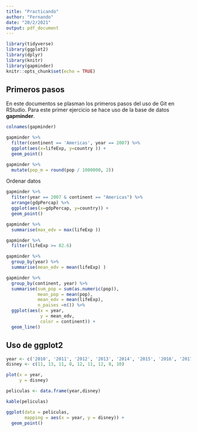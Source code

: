 ```yaml
---
title: "Practicando"
author: "Fernando"
date: "20/2/2021"
output: pdf_document
---
```


```r
library(tidyverse)
library(ggplot2)
library(dplyr)
library(knitr)
library(gapminder)
knitr::opts_chunk$set(echo = TRUE)
```


## Primeros pasos

En este documentos se plasman los primeros pasos del uso de Git en RStudio. Para este primer ejercicio se hace uso de la base de datos **gapminder**.

```r
colnames(gapminder)
```


```r
gapminder %>%
  filter(continent == 'Americas', year == 2007) %>%
  ggplot(aes(x=lifeExp, y=country )) + 
  geom_point()
```

```r
gapminder %>%
  mutate(pop_m = round(pop / 1000000, 2))
```


Ordenar datos

```r
gapminder %>%
  filter(year == 2007 & continent == "Americas") %>%
  arrange(gdpPercap) %>%
  ggplot(aes(x=gdpPercap, y=country)) + 
  geom_point()
```

```r
gapminder %>%
  summarise(max_edv = max(lifeExp ))

gapminder %>%
  filter(lifeExp >= 82.6)
```

 
```r
gapminder %>%
  group_by(year) %>%
  summarise(mean_edv = mean(lifeExp) )
```

```r
gapminder %>%
  group_by(continent, year) %>%
  summarise(sum_pop = sum(as.numeric(pop)),
            mean_pop = mean(pop),
            mean_edv = mean(lifeExp),
            n_paises =n()) %>%
  ggplot(aes(x = year,
             y = mean_edv,
             color = continent)) +
  geom_line()
```


## Uso de ggplot2

```r
year <- c('2010', '2011', '2012', '2013', '2014', '2015', '2016', '2017', '2018')
disney <- c(11, 13, 11, 8, 12, 11, 12, 8, 10)

plot(x = year,
     y = disney)
```

```r
peliculas <- data.frame(year,disney)

kable(peliculas)

ggplot(data = peliculas,
       mapping = aes(x = year, y = disney)) +
  geom_point()
```









